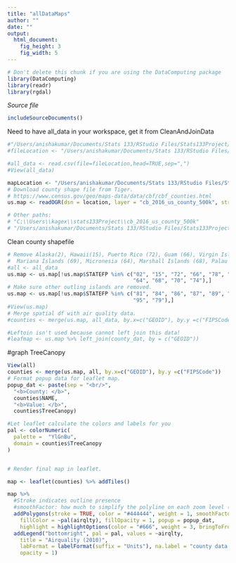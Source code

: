 ```yaml
---
title: "allDataMaps"
author: ""
date: ""
output: 
  html_document:
    fig_height: 3
    fig_width: 5
---
```

<!-- Don't edit in between this line and the one below -->
```r
# Don't delete this chunk if you are using the DataComputing package
library(DataComputing)
library(readr)
library(rgdal)
```
*Source file* 
```r
includeSourceDocuments()
```
<!-- Don't edit the material above this line -->
Need to have all_data in your workspace, get it from CleanAndJoinData
```r
#"/Users/anishakumar/Documents/Stats 133/RStudio Files/Stats133Project/all_data.csv"
#fileLocation <- "/Users/anishakumar/Documents/Stats 133/RStudio Files/Stats133Project/all_data.csv"

#all_data <- read.csv(file=fileLocation,head=TRUE,sep=",")
#View(all_data)
```

```r
mapLocation <- "/Users/anishakumar/Documents/Stats 133/RStudio Files/Stats133Project/cb_2016_us_county_500k"
# Download county shape file from Tiger.
# https://www.census.gov/geo/maps-data/data/cbf/cbf_counties.html
us.map <- readOGR(dsn = location, layer = "cb_2016_us_county_500k", stringsAsFactors = FALSE)

# Other paths:
# "C:\\Users\\kagex\\stats133Project\\cb_2016_us_county_500k"
# "/Users/anishakumar/Documents/Stats 133/RStudio Files/Stats133Project/cb_2016_us_county_500k"
```



Clean county shapefile 
```r
# Remove Alaska(2), Hawaii(15), Puerto Rico (72), Guam (66), Virgin Islands (78), American Samoa (60)
#  Mariana Islands (69), Micronesia (64), Marshall Islands (68), Palau (70), Minor Islands (74)
#all <- all_data
us.map <- us.map[!us.map$STATEFP %in% c("02", "15", "72", "66", "78", "60", "69",
                                        "64", "68", "70", "74"),]
# Make sure other outling islands are removed.
us.map <- us.map[!us.map$STATEFP %in% c("81", "84", "86", "87", "89", "71", "76",
                                        "95", "79"),]
#View(us.map)
# Merge spatial df with air quality data.
#counties <- merge(us.map, all_data, by.x=c("GEOID"), by.y =c("FIPSCode") )

#Leftoin isn't used because cannot left join this data! 
#leafmap <- us.map %>% left_join(county_dat, by = c("GEOID"))
```

#graph TreeCanopy
```r
View(all)
counties <- merge(us.map, all, by.x=c("GEOID"), by.y =c("FIPSCode"))
# Format popup data for leaflet map.
popup_dat <- paste(sep = "<br/>",
  "<b>County: </b>", 
  counties$NAME, 
  "<b>Value: </b>", 
  counties$TreeCanopy)

#Let leaflet calculate the colors and labels for you 
pal <- colorNumeric(
  palette =  "YlGnBu",
  domain = counties$TreeCanopy
)


# Render final map in leaflet.

map <- leaflet(counties) %>% addTiles()

map %>% 
  #Stroke indicates outline presence
  #smoothFactor: how much to simplify the polyline on each zoom level (more means better performance and less accurate representation)
  addPolygons(stroke = TRUE, color = "#444444", weight = 1, smoothFactor = 0.5, opacity = 1, 
    fillColor = ~pal(airqlty), fillOpacity = 1, popup = popup_dat, 
    highlight = highlightOptions(color = "#666", weight = 3, bringToFront = TRUE)) %>%
  addLegend("bottomright", pal = pal, values = ~airqlty,
    title = "Airquality (2010)",
    labFormat = labelFormat(suffix = "Units"), na.label = "county data missing",
    opacity = 1)
```


